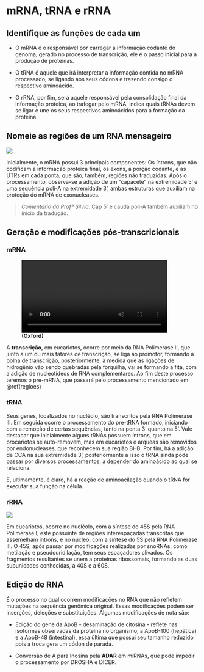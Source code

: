 # mRNA, tRNA e rRNA {#aula1}

## Identifique as funções de cada um

* O mRNA é o responsável por carregar a informação codante do genoma, gerado no processo de transcrição,
ele é o passo inicial para a produção de proteínas.

* O tRNA é aquele que irá interpretar a informação contida no mRNA processado, se ligando aos seus códons e trazendo consigo o respectivo aminoácido.

* O rRNA, por fim, será aquele responsável pela consolidação final da informação proteica, ao trafegar pelo mRNA, indica quais tRNAs devem se ligar e une os seus respectivos aminoácidos para a formação da proteína.

## Nomeie as regiões de um RNA mensageiro {#regioes}

![](./pics/estruturamrna.png)

Inicialmente, o mRNA possui 3 principais componentes: Os íntrons, que não codificam a informação proteica final, os éxons, a porção codante, e as UTRs em cada ponta, que são, também, regiões não traduzidas. Após o processamento, observa-se a adição de um "capacete" na extremidade 5' e uma sequência poli-A na extremidade 3', ambas estruturas que auxiliam na proteção do mRNA de exonucleases.

> *Comentário da Profª Sílvia*: Cap 5' e cauda poli-A também auxiliam no início da tradução.

## Geração e modificações pós-transcricionais

### mRNA

![**(Oxford)**](./pics/transcription.webm){width="90%"}

A **transcrição**, em eucariotos, ocorre por meio da RNA Polimerase II, que junto a um ou mais fatores de transcrição, se liga
ao promotor, formando a bolha de transcrição, posteriormente, à medida que as ligações de hidrogênio vão sendo quebradas pela forquilha, vai se formando a fita, com a adição de nucleotídeos de RNA complementares. Ao fim deste processo teremos o pre-mRNA, que passará pelo processamento mencionado em \@ref(regioes)

### tRNA

Seus genes, localizados no nucléolo, são transcritos pela RNA Polimerase III. Em seguida ocorre o processamento do pre-tRNA formado, iniciando com a remoção de certas sequências, tanto na ponta 3' quanto na 5'. Vale destacar que inicialmente alguns tRNAs possuem íntrons, que em procariotos se auto-removem, mas em eucariotos e arqueas são removidos por endonucleases, que reconhecem sua região BHB. Por fim, há a adição de CCA na sua extremidade 3', posteriormente a isso o tRNA ainda pode passar por diversos processamentos, a depender do aminoácido ao qual se relaciona.

E, ultimamente, é claro, há a reação de aminoacilação quando o tRNA for executar sua função na célula.

### rRNA

![](./pics/rRNA synthesis.png)

Em eucariotos, ocorre no nucléolo, com a síntese do 45S pela RNA Polimerase I, este possuinte de regiões interespaçadas transcritas que assemelham íntrons, e no núcleo, com a síntese do 5S pela RNA Polimerase III. O 45S, após passar por modificações realizadas por snoRNAs, como metilação e pseudouridilação, tem seus espaçadores clivados. Os fragmentos resultantes se unem a proteínas ribossomais, formando as duas subunidades conhecidas, a 40S e a 60S. 

## Edição de RNA

É o processo no qual ocorrem modificações no RNA que não refletem mutações na sequência genômica original. Essas modificações podem ser inserções, deleções e substituições. Algumas modificações de nota são:

  * Edição do gene da ApoB - desaminação de citosina - reflete nas isoformas observadas da proteína no organismo, a ApoB-100 (hepática) e a ApoB-48 (intestinal), essa última que possui seu tamanho reduzido pois a troca gera um códon de parada.
  
  * Conversão de A para Inosina pela **ADAR** em miRNAs, que pode impedir o processamento por DROSHA e DICER.